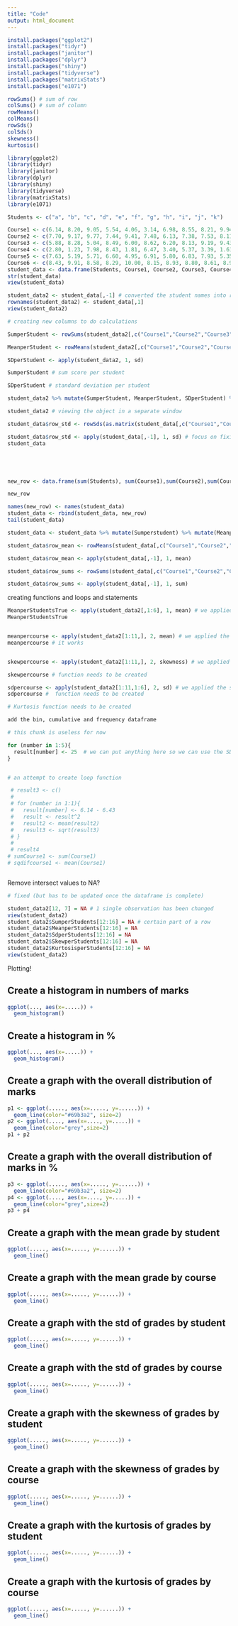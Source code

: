 ---
title: "Code"
output: html_document
---

```{r}
install.packages("ggplot2")
install.packages("tidyr")
install.packages("janitor")
install.packages("dplyr")
install.packages("shiny")
install.packages("tidyverse")
install.packages("matrixStats")
install.packages("e1071")

rowSums() # sum of row
colSums() # sum of column
rowMeans()
colMeans()
rowSds()
colSds()
skewness()
kurtosis()

```

```{r}
library(ggplot2)
library(tidyr)
library(janitor)
library(dplyr)
library(shiny)
library(tidyverse)
library(matrixStats)
library(e1071)
```


```{r}
Students <- c("a", "b", "c", "d", "e", "f", "g", "h", "i", "j", "k")

Course1 <- c(6.14, 8.20, 9.05, 5.54, 4.06, 3.14, 6.98, 8.55, 8.21, 9.94, 2.39)
Course2 <- c(7.70, 9.17, 9.77, 7.44, 9.41, 7.48, 6.13, 7.38, 7.53, 8.11, 9.41)
Course3 <- c(5.88, 8.28, 5.04, 8.49, 6.00, 8.62, 6.20, 8.13, 9.19, 9.43, 7.00)
Course4 <- c(2.80, 1.23, 7.98, 8.43, 1.81, 6.47, 3.40, 5.37, 3.39, 1.61, 0.72)
Course5 <- c(7.63, 5.19, 5.71, 6.60, 4.95, 6.91, 5.80, 6.83, 7.93, 5.35, 6.86)
Course6 <- c(8.43, 9.91, 8.58, 8.29, 10.00, 8.15, 8.93, 8.80, 8.61, 8.94, 9.59)
student_data <- data.frame(Students, Course1, Course2, Course3, Course4, Course5, Course6)
str(student_data)
view(student_data)


```
```{r}
student_data2 <- student_data[,-1] # converted the student names into row names
rownames(student_data2) <- student_data[,1]
view(student_data2)

# creating new columns to do calculations

SumperStudent <- rowSums(student_data2[,c("Course1","Course2","Course3","Course4","Course5","Course6")])

MeanperStudent <- rowMeans(student_data2[,c("Course1","Course2","Course3","Course4","Course5","Course6")])

SDperStudent <- apply(student_data2, 1, sd)

SumperStudent # sum score per student

SDperStudent # standard deviation per student

student_data2 %>% mutate(SumperStudent, MeanperStudent, SDperStudent) %>% head(5)

student_data2 # viewing the object in a separate window
```




```{r}
student_data$row_std <- rowSds(as.matrix(student_data[,c("Course1","Course2","Course3","Course4","Course5","Course6")]))

student_data$row_std <- apply(student_data[,-1], 1, sd) # focus on fixing this
student_data






```

```{r}
new_row <- data.frame(sum(Students), sum(Course1),sum(Course2),sum(Course3),sum(Course4),sum(Course5),sum(Course6), row.names="Sum")

new_row 

names(new_row) <- names(student_data)
student_data <- rbind(student_data, new_row)
tail(student_data)
```


```{r}
student_data <- student_data %>% mutate(Sumperstudent) %>% mutate(Meanperstudent)
```


```{r}

student_data$row_mean <- rowMeans(student_data[,c("Course1","Course2","Course3","Course4","Course5","Course6")])

student_data$row_mean <- apply(student_data[,-1], 1, mean)

student_data$row_sums <- rowSums(student_data[,c("Course1","Course2","Course3","Course4","Course5","Course6")])

student_data$row_sums <- apply(student_data[,-1], 1, sum)
```

creating functions and loops and statements
```{r}

MeanperStudentsTrue <- apply(student_data2[,1:6], 1, mean) # we applied the mean of all the courses of student a in a column
MeanperStudentsTrue


meanpercourse <- apply(student_data2[1:11,], 2, mean) # we applied the mean of all the courses of all the students in a vector and attached it to an object called
meanpercourse # it works


skewpercourse <- apply(student_data2[1:11,], 2, skewness) # we applied the skew of all the courses of student a in a column

skewpercourse # function needs to be created

sdpercourse <- apply(student_data2[1:11,1:6], 2, sd) # we applied the sd of all the courses of student a in a column
sdpercourse #  function needs to be created

# Kurtosis function needs to be created

add the bin, cumulative and frequency dataframe

```
```{r}
# this chunk is useless for now

for (number in 1:5){
  result[number] <- 25  # we can put anything here so we can use the SD, Kur and Skew calculations here
}


# an attempt to create loop function

 # result3 <- c()
 # 
 # for (number in 1:1){
 #   result[number] <- 6.14 - 6.43
 #   result <- result^2
 #   result2 <- mean(result2)
 #   result3 <- sqrt(result3)
 # }
 # 
 # result4
# sumCourse1 <- sum(Course1)
# sqdifcourse1 <- mean(Course1) 



```


Remove intersect values to NA?

```{r}
# fixed (but has to be updated once the dataframe is complete)

student_data2[12, 7] = NA # 1 single observation has been changed
view(student_data2)
student_data2$SumperStudents[12:16] = NA # certain part of a row
student_data2$MeanperStudents[12:16] = NA
student_data2$SdperStudents[12:16] = NA
student_data2$SkewperStudents[12:16] = NA
student_data2$KurtosisperStudents[12:16] = NA
view(student_data2)


```



Plotting!


## Create a histogram in numbers of marks
```{r}
ggplot(..., aes(x=.....)) + 
  geom_histogram() 
```

## Create a histogram in %
```{r}
ggplot(..., aes(x=.....)) + 
  geom_histogram() 
```

## Create a graph with the overall distribution of marks
```{r}
p1 <- ggplot(....., aes(x=....., y=......)) +
  geom_line(color="#69b3a2", size=2)
p2 <- ggplot(...., aes(x=...., y=.....)) +
  geom_line(color="grey",size=2)
p1 + p2 
```

## Create a graph with the overall distribution of marks in %
```{r}
p3 <- ggplot(....., aes(x=....., y=......)) +
  geom_line(color="#69b3a2", size=2)
p4 <- ggplot(...., aes(x=...., y=.....)) +
  geom_line(color="grey",size=2)
p3 + p4
```

## Create a graph with the mean grade by student
```{r}
ggplot(....., aes(x=....., y=......)) +
  geom_line()
```

## Create a graph with the mean grade by course
```{r}
ggplot(....., aes(x=....., y=......)) +
  geom_line()
```

## Create a graph with the std of grades by student
```{r}
ggplot(....., aes(x=....., y=......)) +
  geom_line()
```

## Create a graph with the std of grades by course
```{r}
ggplot(....., aes(x=....., y=......)) +
  geom_line()
```

## Create a graph with the skewness of grades by student
```{r}
ggplot(....., aes(x=....., y=......)) +
  geom_line()
```

## Create a graph with the skewness of grades by course
```{r}
ggplot(....., aes(x=....., y=......)) +
  geom_line()
```

## Create a graph with the kurtosis of grades by student
```{r}
ggplot(....., aes(x=....., y=......)) +
  geom_line()
```

## Create a graph with the kurtosis of grades by course
```{r}
ggplot(....., aes(x=....., y=......)) +
  geom_line()
```



